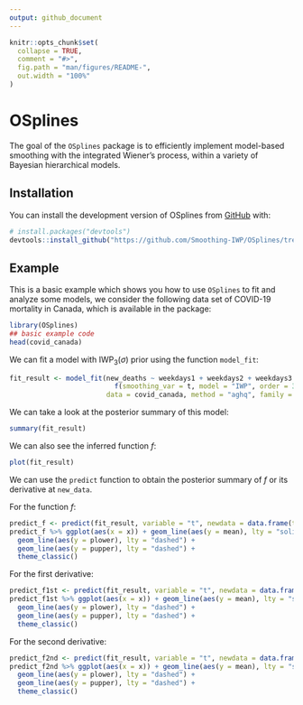 ```yaml
---
output: github_document
---
```


<!-- README.md is generated from README.Rmd. Please edit that file -->

```r
knitr::opts_chunk$set(
  collapse = TRUE,
  comment = "#>",
  fig.path = "man/figures/README-",
  out.width = "100%"
)
```

# OSplines

<!-- badges: start -->
<!-- badges: end -->

The goal of the `OSplines` package is to efficiently implement model-based smoothing with the integrated Wiener's process, within a variety of Bayesian hierarchical models.

## Installation

You can install the development version of OSplines from [GitHub](https://github.com/) with:

``` r
# install.packages("devtools")
devtools::install_github("https://github.com/Smoothing-IWP/OSplines/tree/development")
```

## Example

This is a basic example which shows you how to use `OSplines` to fit and
analyze some models, we consider the following data set of COVID-19 mortality in Canada, which is available in the package:

```r
library(OSplines)
## basic example code
head(covid_canada)
```

We can fit a model with $\text{IWP}_3(\sigma)$ prior using the function `model_fit`:
```r
fit_result <- model_fit(new_deaths ~ weekdays1 + weekdays2 + weekdays3 + weekdays4 + weekdays5 + weekdays6 +
                          f(smoothing_var = t, model = "IWP", order = 3, k = 30), 
                        data = covid_canada, method = "aghq", family = "Poisson")
```

We can take a look at the posterior summary of this model:
```r
summary(fit_result)
```

We can also see the inferred function $f$:
```r
plot(fit_result)
```


We can use the `predict` function to obtain the posterior summary of $f$ or its derivative at `new_data`. 

For the function $f$:
```r
predict_f <- predict(fit_result, variable = "t", newdata = data.frame(t = seq(from = 605, to = 617, by = 0.1)))
predict_f %>% ggplot(aes(x = x)) + geom_line(aes(y = mean), lty = "solid") +
  geom_line(aes(y = plower), lty = "dashed") +
  geom_line(aes(y = pupper), lty = "dashed") +
  theme_classic()
```


For the first derivative:
```r
predict_f1st <- predict(fit_result, variable = "t", newdata = data.frame(t = seq(from = 605, to = 617, by = 0.1)), degree = 1)
predict_f1st %>% ggplot(aes(x = x)) + geom_line(aes(y = mean), lty = "solid") +
  geom_line(aes(y = plower), lty = "dashed") +
  geom_line(aes(y = pupper), lty = "dashed") +
  theme_classic()
```



For the second derivative:
```r
predict_f2nd <- predict(fit_result, variable = "t", newdata = data.frame(t = seq(from = 605, to = 617, by = 0.1)), degree = 2)
predict_f2nd %>% ggplot(aes(x = x)) + geom_line(aes(y = mean), lty = "solid") +
  geom_line(aes(y = plower), lty = "dashed") +
  geom_line(aes(y = pupper), lty = "dashed") +
  theme_classic()
```




